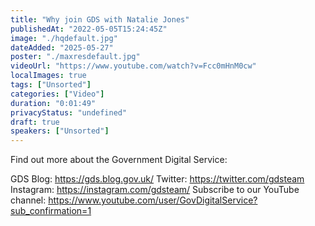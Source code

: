 ```yaml
---
title: "Why join GDS with Natalie Jones"
publishedAt: "2022-05-05T15:24:45Z"
image: "./hqdefault.jpg"
dateAdded: "2025-05-27"
poster: "./maxresdefault.jpg"
videoUrl: "https://www.youtube.com/watch?v=Fcc0mHnM0cw"
localImages: true
tags: ["Unsorted"]
categories: ["Video"]
duration: "0:01:49"
privacyStatus: "undefined"
draft: true
speakers: ["Unsorted"]
---
```

Find out more about the Government Digital Service:

GDS Blog: https://gds.blog.gov.uk/
Twitter: https://twitter.com/gdsteam 
Instagram: https://instagram.com/gdsteam/ 
Subscribe to our YouTube channel: 
https://www.youtube.com/user/GovDigitalService?sub_confirmation=1
